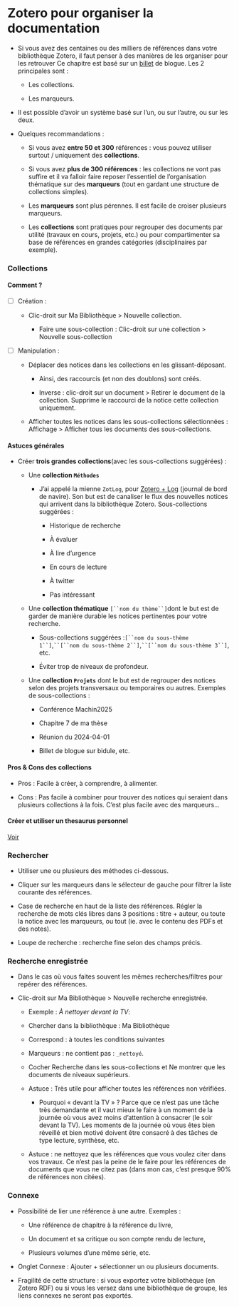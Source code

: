 # Zotero pour organiser la documentation {#sec-zoteroorganiser}

-   Si vous avez des centaines ou des milliers de références dans votre bibliothèque Zotero, il faut penser à des manières de les organiser pour les retrouver Ce chapitre est basé sur un [billet](https://zotero.hypotheses.org/3298) de blogue. Les 2 principales sont :

    -   Les collections.

    -   Les marqueurs.

-   Il est possible d'avoir un système basé sur l'un, ou sur l'autre, ou sur les deux.

-   Quelques recommandations :

    -   Si vous avez **entre 50 et 300** références : vous pouvez utiliser surtout / uniquement des **collections**.

    -   Si vous avez **plus de 300 références** : les collections ne vont pas suffire et il va falloir faire reposer l'essentiel de l'organisation thématique sur des **marqueurs** (tout en gardant une structure de collections simples).

    -   Les **marqueurs** sont plus pérennes. Il est facile de croiser plusieurs marqueurs.

    -   Les **collections** sont pratiques pour regrouper des documents par utilité (travaux en cours, projets, etc.) ou pour compartimenter sa base de références en grandes catégories (disciplinaires par exemple).

### Collections

#### Comment ?

-   [ ] Création :

    -   Clic-droit sur Ma Bibliothèque \> Nouvelle collection.

        -   Faire une sous-collection : Clic-droit sur une collection \> Nouvelle sous-collection

-   [ ] Manipulation :

    -   Déplacer des notices dans les collections en les glissant-déposant.

        -   Ainsi, des raccourcis (et non des doublons) sont créés.

        -   Inverse : clic-droit sur un document \> Retirer le document de la collection. Supprime le raccourci de la notice cette collection uniquement.

    -   Afficher toutes les notices dans les sous-collections sélectionnées : Affichage \> Afficher tous les documents des sous-collections.

#### Astuces générales

-   Créer **trois grandes collections**(avec les sous-collections suggérées) :

    -   Une **collection `Méthodes`**

        -   J'ai appelé la mienne `ZotLog`, pour [Zotero + Log](https://tribuneci.wordpress.com/2016/10/11/zotlog-structurer-son-parcours-de-recherche-avec-zotero/) (journal de bord de navire). Son but est de canaliser le flux des nouvelles notices qui arrivent dans la bibliothèque Zotero. Sous-collections suggérées :

            -   Historique de recherche

            -   À évaluer

            -   À lire d'urgence

            -   En cours de lecture

            -   À twitter

            -   Pas intéressant

    -   Une **collection thématique** ``` [``nom du thème``] ```dont le but est de garder de manière durable les notices pertinentes pour votre recherche.

        -   Sous-collections suggérées :``` [``nom du sous-thème 1``] ```,``` ``[``nom du sous-thème 2``] ```,``` ``[``nom du sous-thème 3``] ```, etc.

        -   Éviter trop de niveaux de profondeur.

    -   Une **collection `Projets`** dont le but est de regrouper des notices selon des projets transversaux ou temporaires ou autres. Exemples de sous-collections :

        -   Conférence Machin2025

        -   Chapitre 7 de ma thèse

        -   Réunion du 2024-04-01

        -   Billet de blogue sur bidule, etc.

#### Pros & Cons des collections

-   Pros : Facile à créer, à comprendre, à alimenter.

-   Cons : Pas facile à combiner pour trouver des notices qui seraient dans plusieurs collections à la fois. C'est plus facile avec des marqueurs...

#### Créer et utiliser un thesaurus personnel

[Voir](#sec-thesaurus)


### Rechercher

-   Utiliser une ou plusieurs des méthodes ci-dessous.

-   Cliquer sur les marqueurs dans le sélecteur de gauche pour filtrer la liste courante des références.

-   Case de recherche en haut de la liste des références. Régler la recherche de mots clés libres dans 3 positions : titre + auteur, ou toute la notice avec les marqueurs, ou tout (ie. avec le contenu des PDFs et des notes).

-   Loupe de recherche : recherche fine selon des champs précis.

### Recherche enregistrée

-   Dans le cas où vous faites souvent les mêmes recherches/filtres pour repérer des références.

-   Clic-droit sur Ma Bibliothèque \> Nouvelle recherche enregistrée.

    -   Exemple : *À nettoyer devant la TV*:

    -   Chercher dans la bibliothèque : Ma Bibliothèque

    -   Correspond : à toutes les conditions suivantes

    -   Marqueurs : ne contient pas : `_nettoyé`.

    -   Cocher Recherche dans les sous-collections et Ne montrer que les documents de niveaux supérieurs.

    -   Astuce : Très utile pour afficher toutes les références non vérifiées.

        -   Pourquoi « devant la TV » ? Parce que ce n'est pas une tâche très demandante et il vaut mieux le faire à un moment de la journée où vous avez moins d'attention à consacrer (le soir devant la TV). Les moments de la journée où vous êtes bien réveillé et bien motivé doivent être consacré à des tâches de type lecture, synthèse, etc.

    -   Astuce : ne nettoyez que les références que vous voulez citer dans vos travaux. Ce n'est pas la peine de le faire pour les références de documents que vous ne citez pas (dans mon cas, c'est presque 90% de références non citées).

### Connexe

-   Possibilité de lier une référence à une autre. Exemples :

    -   Une référence de chapitre à la référence du livre,

    -   Un document et sa critique ou son compte rendu de lecture,

    -   Plusieurs volumes d'une même série, etc.

-   Onglet Connexe : Ajouter + sélectionner un ou plusieurs documents.

-   Fragilité de cette structure : si vous exportez votre bibliothèque (en Zotero RDF) ou si vous les versez dans une bibliothèque de groupe, les liens connexes ne seront pas exportés.


